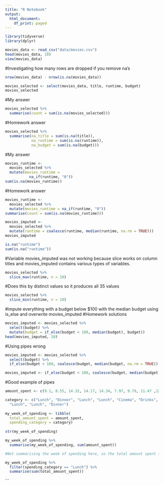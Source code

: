 ```yaml
---
title: "R Notebook"
output:
  html_document:
    df_print: paged
---
```


```r
library(tidyverse)
library(dplyr) 
```

```r
movies_data <- read_csv("data/movies.csv")
head(movies_data, 10) 
view(movies_data) 
```
#Investigating how many rows are dropped if you remove na's 
```r
nrow(movies_data) - nrow(is.na(movies_data))
```

```r
movies_selected <- select(movies_data, title, runtime, budget) 
movies_selected 
```

#My answer 
```r
movies_selected %>% 
  summarise(count = sum(is.na(movies_selected)))
```

#Homework answer 
```r
movies_selected %>% 
  summarise(na_title = sum(is.na(title)),
            na_runtime = sum(is.na(runtime)),
            na_budget = sum(is.na(budget))) 
```

#My answer 
```r
movies_runtime <- 
  movies_selected %>%
  mutate(movies_runtime = 
           na_if(runtime, "0")) 
sum(is.na(movies_runtime))
```

#Homework answer 
```r
movies_runtime <- 
  movies_selected %>% 
  mutate(movies_runtime = na_if(runtime, "0"))
summarise(count = sum(is.na(movies_runtime)))
```

```r
movies_imputed <- 
  movies_selected %>% 
  mutate(runtime = coalesce(runtime, median(runtime, na.rm = TRUE))) 
movies_imputed 

is.na("runtime")
sum(is.na("runtime"))
```


#Variable movies_imputed was not working because slice works on column titles and movies_imputed contains various types of variables. 
```r
movies_selected %>%
  slice_max(runtime, n = 10)
```
#Does this by distinct values so it produces all 35 values 
```r
movies_selected %>%
  slice_min(runtime, n = 10) 
```


#impute everything with a budget below $100 with the median budget using is_else and overwrite movies_imputed 
#Homework solutions 
```r
movies_imputed <- movies_selected %>%
  select(budget) %>% 
  mutate(budget = if_else(budget < 100, median(budget), budget)) 
head(movies_imputed, 10) 
```

#Using pipes wrong 
```r
movies_imputed <- movies_selected %>%
  select(budget) %>%
  if_else(budget < 100, coalesce(budget, median(budget, na.rm = TRUE)), budget) 
```

```r
movies_imputed <- if_else(budget < 100, coalesce(budget, median(budget, na.rm = TRUE)), budget)
```

#Good example of pipes 
```r
amount_spent <- c(9.1, 8.55, 14.32, 14.17, 14.34, 7.97, 9.79, 11.47 ,12.44)

category <- c("Lunch", "Dinner", "Lunch", "Lunch", "Cinema", "Drinks",
  "Lunch", "Lunch", "Dinner")
  
my_week_of_spending <- tibble(
  total_amount_spent = amount_spent, 
  spending_category = category)
  
str(my_week_of_spending)

my_week_of_spending %>%
  summarise(my_week_of_spending, sum(amount_spent)) 

#Not summarising the week of spending here, so the total amount spent for each "Lunch" category is not shown. This pipe only shows the total sum for "Lunch" because we did not ask for a summary of week of spending. 

my_week_of_spending %>%
  filter(spending_category == "Lunch") %>%
  summarise(sum(total_amount_spent)) 
```
```

